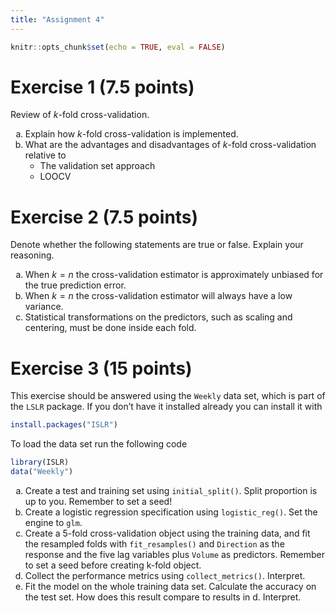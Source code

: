 ```yaml
---
title: "Assignment 4"
---
```


```r
knitr::opts_chunk$set(echo = TRUE, eval = FALSE)
```

# Exercise 1 (7.5 points)

Review of *k*-fold cross-validation.

a. Explain how *k*-fold cross-validation is implemented.
a. What are the advantages and disadvantages of *k*-fold cross-validation relative to
    - The validation set approach
    - LOOCV

# Exercise 2 (7.5 points)

Denote whether the following statements are true or false. Explain your reasoning.

a. When $k = n$ the cross-validation estimator is approximately unbiased for the true prediction error.
b. When $k = n$ the cross-validation estimator will always have a low variance.
c. Statistical transformations on the predictors, such as scaling and centering, must be done inside each fold.

# Exercise 3 (15 points)

This exercise should be answered using the `Weekly` data set, which is part of the `LSLR` package. If you don't have it installed already you can install it with

```r
install.packages("ISLR")
```

To load the data set run the following code

```r
library(ISLR)
data("Weekly")
```

a. Create a test and training set using `initial_split()`. Split proportion is up to you. Remember to set a seed!
b. Create a logistic regression specification using `logistic_reg()`. Set the engine to `glm`.
c. Create a 5-fold cross-validation object using the training data, and fit the resampled folds with `fit_resamples()` and `Direction` as the response and the five lag variables plus `Volume` as predictors. Remember to set a seed before creating k-fold object.
d. Collect the performance metrics using `collect_metrics()`. Interpret.
e. Fit the model on the whole training data set. Calculate the accuracy on the test set. How does this result compare to results in d. Interpret. 
